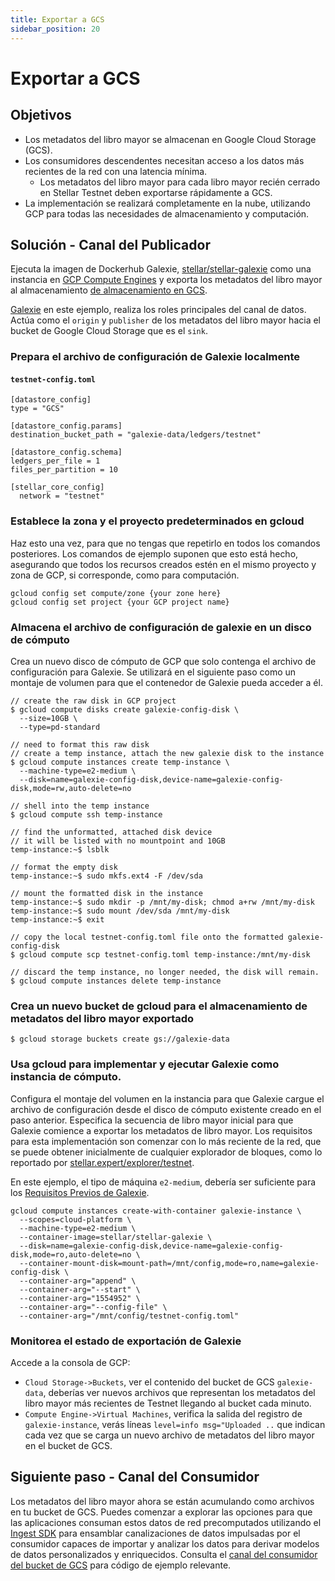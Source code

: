 ```yaml
---
title: Exportar a GCS
sidebar_position: 20
---
```


# Exportar a GCS

## Objetivos

- Los metadatos del libro mayor se almacenan en Google Cloud Storage (GCS).
- Los consumidores descendentes necesitan acceso a los datos más recientes de la red con una latencia mínima.
  - Los metadatos del libro mayor para cada libro mayor recién cerrado en Stellar Testnet deben exportarse rápidamente a GCS.
- La implementación se realizará completamente en la nube, utilizando GCP para todas las necesidades de almacenamiento y computación.

## Solución - Canal del Publicador

Ejecuta la imagen de Dockerhub Galexie, [stellar/stellar-galexie](https://hub.docker.com/r/stellar/stellar-galexie) como una instancia en [GCP Compute Engines](https://cloud.google.com/run/docs/create-jobs) y exporta los metadatos del libro mayor al almacenamiento [de almacenamiento en GCS](https://cloud.google.com/storage/docs/json_api/v1/buckets).

[Galexie](/data/indexers/build-your-own/galexie/README.mdx) en este ejemplo, realiza los roles principales del canal de datos. Actúa como el `origin` y `publisher` de los metadatos del libro mayor hacia el bucket de Google Cloud Storage que es el `sink`.

### Prepara el archivo de configuración de Galexie localmente

#### `testnet-config.toml`

<CodeExample>

```
[datastore_config]
type = "GCS"

[datastore_config.params]
destination_bucket_path = "galexie-data/ledgers/testnet"

[datastore_config.schema]
ledgers_per_file = 1
files_per_partition = 10

[stellar_core_config]
  network = "testnet"
```

</CodeExample>

### Establece la zona y el proyecto predeterminados en gcloud

Haz esto una vez, para que no tengas que repetirlo en todos los comandos posteriores. Los comandos de ejemplo suponen que esto está hecho, asegurando que todos los recursos creados estén en el mismo proyecto y zona de GCP, si corresponde, como para computación.

<CodeExample>

```
gcloud config set compute/zone {your zone here}
gcloud config set project {your GCP project name}
```

</CodeExample>

### Almacena el archivo de configuración de galexie en un disco de cómputo

Crea un nuevo disco de cómputo de GCP que solo contenga el archivo de configuración para Galexie. Se utilizará en el siguiente paso como un montaje de volumen para que el contenedor de Galexie pueda acceder a él.

<CodeExample>

```
// create the raw disk in GCP project
$ gcloud compute disks create galexie-config-disk \
  --size=10GB \
  --type=pd-standard

// need to format this raw disk
// create a temp instance, attach the new galexie disk to the instance
$ gcloud compute instances create temp-instance \
  --machine-type=e2-medium \
  --disk=name=galexie-config-disk,device-name=galexie-config-disk,mode=rw,auto-delete=no

// shell into the temp instance
$ gcloud compute ssh temp-instance

// find the unformatted, attached disk device
// it will be listed with no mountpoint and 10GB
temp-instance:~$ lsblk

// format the empty disk
temp-instance:~$ sudo mkfs.ext4 -F /dev/sda

// mount the formatted disk in the instance
temp-instance:~$ sudo mkdir -p /mnt/my-disk; chmod a+rw /mnt/my-disk
temp-instance:~$ sudo mount /dev/sda /mnt/my-disk
temp-instance:~$ exit

// copy the local testnet-config.toml file onto the formatted galexie-config-disk
$ gcloud compute scp testnet-config.toml temp-instance:/mnt/my-disk

// discard the temp instance, no longer needed, the disk will remain.
$ gcloud compute instances delete temp-instance

```

</CodeExample>

### Crea un nuevo bucket de gcloud para el almacenamiento de metadatos del libro mayor exportado

<CodeExample>

```
$ gcloud storage buckets create gs://galexie-data
```

</CodeExample>

### Usa gcloud para implementar y ejecutar Galexie como instancia de cómputo.

Configura el montaje del volumen en la instancia para que Galexie cargue el archivo de configuración desde el disco de cómputo existente creado en el paso anterior. Especifica la secuencia de libro mayor inicial para que Galexie comience a exportar los metadatos de libro mayor. Los requisitos para esta implementación son comenzar con lo más reciente de la red, que se puede obtener inicialmente de cualquier explorador de bloques, como lo reportado por [stellar.expert/explorer/testnet](https://stellar.expert/explorer/testnet).

En este ejemplo, el tipo de máquina `e2-medium`, debería ser suficiente para los [Requisitos Previos de Galexie](../admin_guide/prerequisites.mdx).

<CodeExample>

```
gcloud compute instances create-with-container galexie-instance \
  --scopes=cloud-platform \
  --machine-type=e2-medium \
  --container-image=stellar/stellar-galexie \
  --disk=name=galexie-config-disk,device-name=galexie-config-disk,mode=ro,auto-delete=no \
  --container-mount-disk=mount-path=/mnt/config,mode=ro,name=galexie-config-disk \
  --container-arg="append" \
  --container-arg="--start" \
  --container-arg="1554952" \
  --container-arg="--config-file" \
  --container-arg="/mnt/config/testnet-config.toml"
```

</CodeExample>

### Monitorea el estado de exportación de Galexie

Accede a la consola de GCP:

- `Cloud Storage->Buckets`, ver el contenido del bucket de GCS `galexie-data`, deberías ver nuevos archivos que representan los metadatos del libro mayor más recientes de Testnet llegando al bucket cada minuto.
- `Compute Engine->Virtual Machines`, verifica la salida del registro de `galexie-instance`, verás líneas `level=info msg="Uploaded ..` que indican cada vez que se carga un nuevo archivo de metadatos del libro mayor en el bucket de GCS.

## Siguiente paso - Canal del Consumidor

Los metadatos del libro mayor ahora se están acumulando como archivos en tu bucket de GCS. Puedes comenzar a explorar las opciones para que las aplicaciones consuman estos datos de red precomputados utilizando el [Ingest SDK](../../ingest-sdk/README.mdx) para ensamblar canalizaciones de datos impulsadas por el consumidor capaces de importar y analizar los datos para derivar modelos de datos personalizados y enriquecidos. Consulta el [canal del consumidor del bucket de GCS](https://developers.stellar.org/docs/build/apps/ingest-sdk/overview#ledger-metadata-consumer-pipeline) para código de ejemplo relevante.

